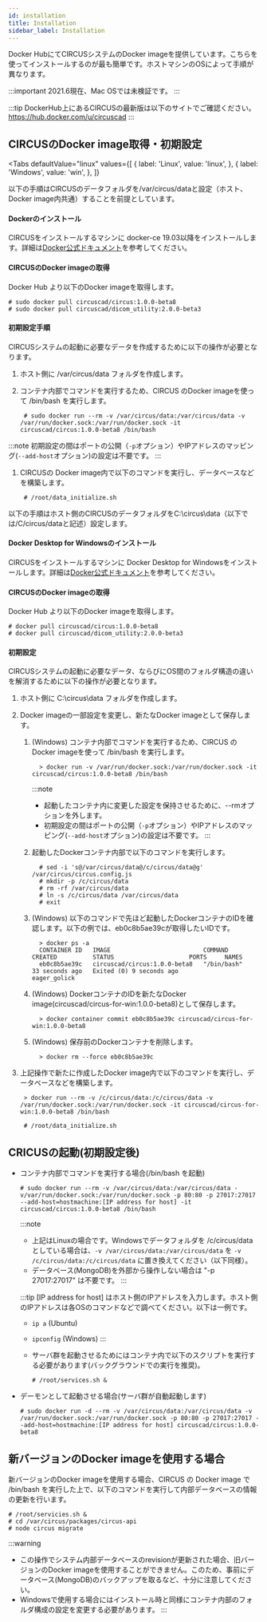 ```yaml
---
id: installation
title: Installation
sidebar_label: Installation
---
```



Docker HubにてCIRCUSシステムのDocker imageを提供しています。こちらを使ってインストールするのが最も簡単です。ホストマシンのOSによって手順が異なります。

:::important
2021.6現在、Mac OSでは未検証です。
:::

:::tip
DockerHub上にあるCIRCUSの最新版は以下のサイトでご確認ください。  
https://hub.docker.com/u/circuscad
:::

## CIRCUSのDocker image取得・初期設定

<Tabs
  defaultValue="linux"
  values={[
    { label: 'Linux', value: 'linux', },
    { label: 'Windows', value: 'win', },
  ]}
>
<TabItem value="linux">

以下の手順はCIRCUSのデータフォルダを/var/circus/dataと設定（ホスト、Docker image内共通）することを前提としています。

#### Dockerのインストール

CIRCUSをインストールするマシンに docker-ce 19.03以降をインストールします。詳細は[Docker公式ドキュメント](https://docs.docker.com/get-docker/)を参考してください。

#### CIRCUSのDocker imageの取得

Docker Hub より以下のDocker imageを取得します。

    # sudo docker pull circuscad/circus:1.0.0-beta8
    # sudo docker pull circuscad/dicom_utility:2.0.0-beta3

#### 初期設定手順

CIRCUSシステムの起動に必要なデータを作成するために以下の操作が必要となります。

1. ホスト側に /var/circus/data フォルダを作成します。

1. コンテナ内部でコマンドを実行するため、CIRCUS のDocker imageを使って /bin/bash を実行します。

        # sudo docker run --rm -v /var/circus/data:/var/circus/data -v /var/run/docker.sock:/var/run/docker.sock -it circuscad/circus:1.0.0-beta8 /bin/bash

  :::note
  初期設定の間はポートの公開（`-p`オプション）やIPアドレスのマッピング(`--add-host`オプション)の設定は不要です。
  :::

1. CIRCUSの Docker image内で以下のコマンドを実行し、データベースなどを構築します。

        # /root/data_initialize.sh

</TabItem>
<TabItem value="win">

以下の手順はホスト側のCIRCUSのデータフォルダをC:\circus\data（以下では/C/circus/dataと記述）設定します。

#### Docker Desktop for Windowsのインストール

CIRCUSをインストールするマシンに Docker Desktop for Windowsをインストールします。詳細は[Docker公式ドキュメント](https://docs.docker.com/get-docker/)を参考してください。


#### CIRCUSのDocker imageの取得

Docker Hub より以下のDocker imageを取得します。

    # docker pull circuscad/circus:1.0.0-beta8
    # docker pull circuscad/dicom_utility:2.0.0-beta3

#### 初期設定

CIRCUSシステムの起動に必要なデータ、ならびにOS間のフォルダ構造の違いを解消するために以下の操作が必要となります。

1. ホスト側に C:\circus\data フォルダを作成します。

1. Docker imageの一部設定を変更し、新たなDocker imageとして保存します。
   1. (Windows) コンテナ内部でコマンドを実行するため、CIRCUS のDocker imageを使って /bin/bash を実行します。

            > docker run -v /var/run/docker.sock:/var/run/docker.sock -it circuscad/circus:1.0.0-beta8 /bin/bash

      :::note
      - 起動したコンテナ内に変更した設定を保持させるために、--rmオプションを外します。
      - 初期設定の間はポートの公開（`-p`オプション）やIPアドレスのマッピング(`--add-host`オプション)の設定は不要です。
      :::

   1. 起動したDockerコンテナ内部で以下のコマンドを実行します。

            # sed -i 's@/var/circus/data@/c/circus/data@g' /var/circus/circus.config.js
            # mkdir -p /c/circus/data
            # rm -rf /var/circus/data
            # ln -s /c/circus/data /var/circus/data
            # exit

   1. (Windows) 以下のコマンドで先ほど起動したDockerコンテナのIDを確認します。以下の例では、eb0c8b5ae39cが取得したいIDです。          

            > docker ps -a
            CONTAINER ID   IMAGE                          COMMAND       CREATED          STATUS                     PORTS     NAMES
            eb0c8b5ae39c   circuscad/circus:1.0.0-beta8   "/bin/bash"   33 seconds ago   Exited (0) 9 seconds ago             eager_golick

   1. (Windows) DockerコンテナのIDを新たなDocker image(circuscad/circus-for-win:1.0.0-beta8)として保存します。  

            > docker container commit eb0c8b5ae39c circuscad/circus-for-win:1.0.0-beta8

   1. (Windows) 保存前のDockerコンテナを削除します。  

            > docker rm --force eb0c8b5ae39c

1. 上記操作で新たに作成したDocker image内で以下のコマンドを実行し、データベースなどを構築します。

        > docker run --rm -v /c/circus/data:/c/circus/data -v /var/run/docker.sock:/var/run/docker.sock -it circuscad/circus-for-win:1.0.0-beta8 /bin/bash

        # /root/data_initialize.sh

</TabItem>
</Tabs>

## CRICUSの起動(初期設定後)

- コンテナ内部でコマンドを実行する場合(/bin/bash を起動)

      # sudo docker run --rm -v /var/circus/data:/var/circus/data -v/var/run/docker.sock:/var/run/docker.sock -p 80:80 -p 27017:27017 --add-host=hostmachine:[IP address for host] -it circuscad/circus:1.0.0-beta8 /bin/bash

  :::note
  - 上記はLinuxの場合です。Windowsでデータフォルダを /c/circus/data としている場合は、`-v /var/circus/data:/var/circus/data` を `-v /c/circus/data:/c/circus/data` に置き換えてください（以下同様）。 
  - データベース(MongoDB)を外部から操作しない場合は "-p 27017:27017" は不要です。
  :::

  :::tip
  [IP address for host] はホスト側のIPアドレスを入力します。ホスト側のIPアドレスは各OSのコマンドなどで調べてください。以下は一例です。
  - `ip a` (Ubuntu) 
  - `ipconfig` (Windows)
  :::

  - サーバ群を起動させるためにはコンテナ内で以下のスクリプトを実行する必要があります(バックグラウンドでの実行を推奨)。

        # /root/services.sh &

- デーモンとして起動させる場合(サーバ群が自動起動します)

      # sudo docker run -d --rm -v /var/circus/data:/var/circus/data -v /var/run/docker.sock:/var/run/docker.sock -p 80:80 -p 27017:27017 --add-host=hostmachine:[IP address for host] circuscad/circus:1.0.0-beta8

## 新バージョンのDocker imageを使用する場合

新バージョンのDocker imageを使用する場合、CIRCUS の Docker image で /bin/bash を実行した上で、以下のコマンドを実行して内部データベースの情報の更新を行います。

    # /root/servicies.sh & 
    # cd /var/circus/packages/circus-api
    # node circus migrate

:::warning
- この操作でシステム内部データベースのrevisionが更新された場合、旧バージョンのDocker imageを使用することができません。このため、事前にデータベース(MongoDB)のバックアップを取るなど、十分に注意してください。
- Windowsで使用する場合にはインストール時と同様にコンテナ内部のフォルダ構成の設定を変更する必要があります。
:::